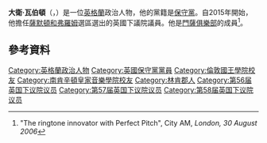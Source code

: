 '''大衛·瓦伯頓'''（{{lang-en|David Warburton}}，{{bd|1965年|10月28日}}）是一位[[英格蘭|英格蘭]]政治人物，他的黨籍是[[保守黨_(英國)|保守黨]]。自2015年開始，他擔任[[薩默頓和弗羅姆_(英國國會選區)|薩默頓和弗羅姆]]選區選出的英國下議院議員。他是[[門薩俱樂部|門薩俱樂部]]的成員<ref>"The ringtone innovator with Perfect Pitch", City AM, ''London, 30 August 2006''</ref>。
==參考資料==
{{Reflist}}

{{DEFAULTSORT:Warburton, David}}
[[Category:英格蘭政治人物|Category:英格蘭政治人物]]
[[Category:英國保守黨黨員|Category:英國保守黨黨員]]
[[Category:倫敦國王學院校友|Category:倫敦國王學院校友]]
[[Category:南肯辛頓皇家音樂學院校友|Category:南肯辛頓皇家音樂學院校友]]
[[Category:林肯郡人|Category:林肯郡人]]
[[Category:第56届英国下议院议员|Category:第56届英国下议院议员]]
[[Category:第57届英国下议院议员|Category:第57届英国下议院议员]]
[[Category:第58届英国下议院议员|Category:第58届英国下议院议员]]